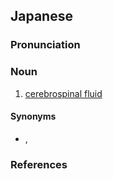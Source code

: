==Japanese==
{{wikipedia|lang=ja}}
{{ja-kanjitab|ずい|えき|yomi=o}}

===Pronunciation===
{{ja-pron|yomi=o|ずいえき|acc=1|acc_ref=DJR}}

===Noun===
{{ja-noun|ずいえき}}

# [[cerebrospinal fluid]]

====Synonyms====
* {{sense|cerebrospinal fluid}} {{ja-r|脳脊髄液|のうせきずいえき}}, {{ja-r|脳漿|のうしょう}}

===References===
<references/>